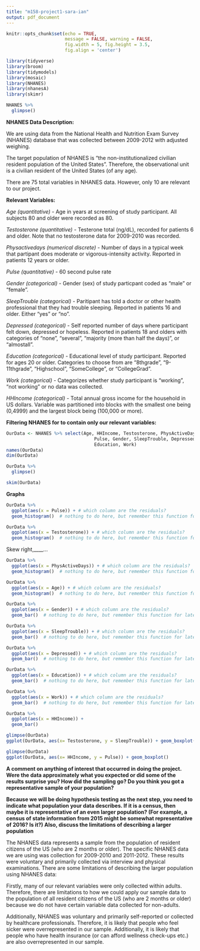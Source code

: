```yaml
---
title: "m158-project1-sara-ian"
output: pdf_document
---
```


```r
knitr::opts_chunk$set(echo = TRUE, 
                      message = FALSE, warning = FALSE,
                      fig.width = 5, fig.height = 3.5, 
                      fig.align = 'center')

library(tidyverse)
library(broom)
library(tidymodels)
library(mosaic)
library(NHANES)
library(nhanesA)
library(skimr)
```

```r
NHANES %>%
  glimpse()
```

**NHANES Data Description:**

We are using data from the National Health and Nutrition Exam Survey (NHANES) database that was collected between 2009-2012 with adjusted weighing.


The target population of NHANES is "the non-institutionalized civilian resident population of the United States". Therefore, the observational unit is a civilian resident of the United States (of any age).


There are 75 total variables in NHANES data. However, only 10 are relevant to our project.

**Relevant Variables:**

*Age (quantitative)*
- Age in years at screening of study participant. All subjects 80 and older were recorded as 80.

*Testosterone (quantitative)*
- Testerone total (ng/dL), recorded for patients 6 and older. Note that no testosterone data for 2009-2010 was recorded.

*Physactivedays (numerical discrete)*
- Number of days in a typical week that partipant does moderate or vigorous-intensity activity. Reported in patients 12 years or older.

*Pulse (quantitative)*
- 60 second pulse rate

*Gender (categorical)*
- Gender (sex) of study particpant coded as "male" or "female".

*SleepTrouble (categorical)* 
- Paritipant has told a doctor or other health professional that they had trouble sleeping. Reported in patients 16 and older. Either "yes" or "no".

*Depressed (categorical)*
- Self reported number of days where participant felt down, depressed or hopeless. Reported in patients 18 and olders with categories of "none", "several", "majority (more than half the days)", or "almostall".

*Education (categorical)*
- Educational level of study participant. Reported for ages 20 or older. Categories to choose from are "8thgrade", "9-11thgrade", "Highschool", "SomeCollege", or "CollegeGrad".

*Work (categorical)*
- Categorizes whether study participant is "working", "not working" or no data was collected.

*HHIncome (categorical)*
- Total annual gross income for the household in US dollars. Variable was partitioned into blocks with the smallest one being (0,4999) and the largest block being (100,000 or more).

**Filtering NHANES for to contain only our relevant variables:**

```r
OurData <- NHANES %>% select(Age, HHIncome, Testosterone, PhysActiveDays, 
                                 Pulse, Gender, SleepTrouble, Depressed, 
                                 Education, Work)
names(OurData)
dim(OurData)

```

```r
OurData %>%
  glimpse()
```


```r

skim(OurData)

```

**Graphs**

```r
OurData %>%
  ggplot(aes(x = Pulse)) + # which column are the residuals?
  geom_histogram()  # nothing to do here, but remember this function for later!
```

```r
OurData %>%
  ggplot(aes(x = Testosterone)) + # which column are the residuals?
  geom_histogram()  # nothing to do here, but remember this function for later!
```

Skew right,____...

```r
OurData %>%
  ggplot(aes(x = PhysActiveDays)) + # which column are the residuals?
  geom_histogram()  # nothing to do here, but remember this function for later!
```

```r
OurData %>%
  ggplot(aes(x = Age)) + # which column are the residuals?
  geom_histogram()  # nothing to do here, but remember this function for later!
```

```r
OurData %>%
  ggplot(aes(x = Gender)) + # which column are the residuals?
  geom_bar()  # nothing to do here, but remember this function for later!
```

```r
OurData %>%
  ggplot(aes(x = SleepTrouble)) + # which column are the residuals?
  geom_bar()  # nothing to do here, but remember this function for later!
```

```r
OurData %>%
  ggplot(aes(x = Depressed)) + # which column are the residuals?
  geom_bar()  # nothing to do here, but remember this function for later!
```

```r
OurData %>%
  ggplot(aes(x = Education)) + # which column are the residuals?
  geom_bar()  # nothing to do here, but remember this function for later!
```

```r
OurData %>%
  ggplot(aes(x = Work)) + # which column are the residuals?
  geom_bar()  # nothing to do here, but remember this function for later!
```

```r
OurData %>%
  ggplot(aes(x = HHIncome)) + 
  geom_bar()
```

```r
glimpse(OurData)
ggplot(OurData, aes(x= Testosterone, y = SleepTrouble)) + geom_boxplot()
```  

```r
glimpse(OurData)
ggplot(OurData, aes(x= HHIncome, y = Pulse)) + geom_boxplot()
```  

**A comment on anything of interest that occurred in doing the project. Were the data approximately what you expected or did some of the results surprise you? How did the sampling
go? Do you think you got a representative sample of your population?**

**Because we will be doing hypothesis testing as the next step, you need to indicate what
population your data describes. If it is a census, then maybe it is representative of an even
larger population? (For example, a census of state information from 2015 might be somewhat
representative of 2016? Is it?) Also, discuss the limitations of describing a larger population**

The NHANES data represents a sample from the population of resident citizens of the US (who are 2 months or older). The specific NHANES data we are using was collection for 2009-2010 and 2011-2012. These results were voluntary and primarily collected via interview and physical examinations. There are some limitations of describing the larger population using NHANES data: 

Firstly, many of our relevant variables were only collected within adults. Therefore, there are limitations to how we could apply our sample data to the population of all resident citizens of the US (who are 2 months or older) because we do not have certain variable data collected for non-adults. 

Additionally, NHANES was voluntary and primarily self-reported or collected by healthcare professionals. Therefore, it is likely that people who feel sicker were overrepresented in our sample. Additionally, it is likely that people who have health insurance (or can afford wellness check-ups etc.) are also overrepresented in our sample. 


